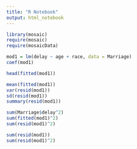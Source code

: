 ---
title: "R Notebook"
output: html_notebook
---

```{r}
library(mosaic)
require(mosaic)
require(mosaicData)

mod1 = lm(delay ~ age + race, data = Marriage)
coef(mod1)

head(fitted(mod1))

mean(fitted(mod1))
var(resid(mod1))
sd(resid(mod1))
summary(resid(mod1))

sum(Marriage$delay^2)
sum(fitted(mod1)^2)
sum(resid(mod1)^2)

sum(resid(mod1))
sum(resid(mod1)^2)
```
